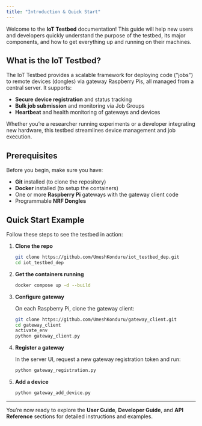 ```yaml
---
title: "Introduction & Quick Start"
---
```


Welcome to the **IoT Testbed** documentation! This guide will help new users and developers quickly understand the purpose of the testbed, its major components, and how to get everything up and running on their machines.

## What is the IoT Testbed?

The IoT Testbed provides a scalable framework for deploying code ("jobs") to remote devices (dongles) via gateway Raspberry Pis, all managed from a central server. It supports:

* **Secure device registration** and status tracking
* **Bulk job submission** and monitoring via Job Groups
* **Heartbeat** and health monitoring of gateways and devices

Whether you’re a researcher running experiments or a developer integrating new hardware, this testbed streamlines device management and job execution.

## Prerequisites

Before you begin, make sure you have:

* **Git** installed (to clone the repository)
* **Docker** installed (to setup the containers) 
* One or more **Raspberry Pi** gateways with the gateway client code
* Programmable **NRF Dongles**

## Quick Start Example

Follow these steps to see the testbed in action:

1. **Clone the repo**

   ```bash
   git clone https://github.com/UmeshKonduru/iot_testbed_dep.git
   cd iot_testbed_dep
   ```

2. **Get the containers running**

   ```bash
   docker compose up -d --build
   ```

3. **Configure gateway**

   On each Raspberry Pi, clone the gateway client:

   ```bash
   git clone https://github.com/UmeshKonduru/gateway_client.git
   cd gateway_client
   activate_env
   python gateway_client.py
   ```

4. **Register a gateway**

   In the server UI, request a new gateway registration token and run:

   ```bash
   python gateway_registration.py
   ```

5. **Add a device**

   ```bash
   python gateway_add_device.py
   ```

---

You’re now ready to explore the **User Guide**, **Developer Guide**, and **API Reference** sections for detailed instructions and examples.


